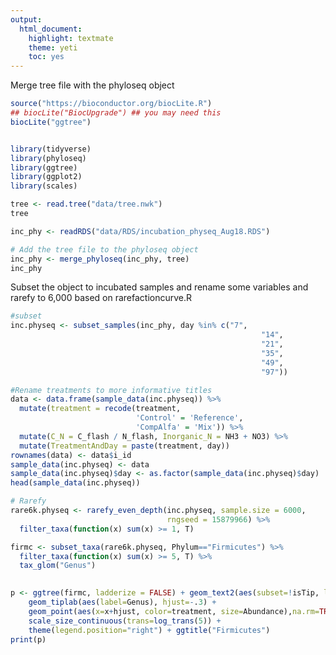 ```yaml
---
output: 
  html_document: 
    highlight: textmate
    theme: yeti
    toc: yes
---
```


Merge tree file with the phyloseq object
```r
source("https://bioconductor.org/biocLite.R")
## biocLite("BiocUpgrade") ## you may need this
biocLite("ggtree")


library(tidyverse)
library(phyloseq)
library(ggtree)
library(ggplot2)
library(scales)

tree <- read.tree("data/tree.nwk")
tree

inc_phy <- readRDS("data/RDS/incubation_physeq_Aug18.RDS")

# Add the tree file to the phyloseq object
inc_phy <- merge_phyloseq(inc_phy, tree)
inc_phy
```

Subset the object to incubated samples and rename some variables and rarefy to 6,000 based on 
rarefactioncurve.R
```r

#subset
inc.physeq <- subset_samples(inc_phy, day %in% c("7",
                                                        "14",
                                                        "21",
                                                        "35",
                                                        "49",
                                                        "97"))

#Rename treatments to more informative titles
data <- data.frame(sample_data(inc.physeq)) %>%
  mutate(treatment = recode(treatment,
                            'Control' = 'Reference',
                            'CompAlfa' = 'Mix')) %>%
  mutate(C_N = C_flash / N_flash, Inorganic_N = NH3 + NO3) %>%
  mutate(TreatmentAndDay = paste(treatment, day))
rownames(data) <- data$i_id
sample_data(inc.physeq) <- data
sample_data(inc.physeq)$day <- as.factor(sample_data(inc.physeq)$day)
head(sample_data(inc.physeq))

# Rarefy
rare6k.physeq <- rarefy_even_depth(inc.physeq, sample.size = 6000,
                                   rngseed = 15879966) %>%
  filter_taxa(function(x) sum(x) >= 1, T) 

firmc <- subset_taxa(rare6k.physeq, Phylum=="Firmicutes") %>%
  filter_taxa(function(x) sum(x) >= 5, T) %>%
  tax_glom("Genus")
  
```

```r
p <- ggtree(firmc, ladderize = FALSE) + geom_text2(aes(subset=!isTip, label=label), hjust=-.2, size=4) +
    geom_tiplab(aes(label=Genus), hjust=-.3) +
    geom_point(aes(x=x+hjust, color=treatment, size=Abundance),na.rm=TRUE) +
    scale_size_continuous(trans=log_trans(5)) +
    theme(legend.position="right") + ggtitle("Firmicutes")
print(p)
```


